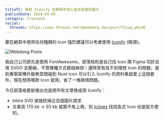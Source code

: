 ```yaml
---
titleTC: 使用 Iconify 在網頁中加入各式各樣的圖示
publishDate: 2024-04-09
category: Frontend
social:
  threads: https://www.threads.net/@webdong.dev/post/C5iwq_pBxUD
---
```


要在網頁中使用任何種類的 Icon 強烈建議可以考慮使用 [Iconify](https://iconify.design/) (開源)。

![Webdong Posts](./webdong-posts.webp)

我自己公司原先是使用 FontAwesome，部落格則是自己找 Icon 開 Figma 切好且用 SVGO 去壓縮，不管哪種方式都超麻煩！還時常有找不到理想 Icon 的問題，直到專案架構升級無意間碰到 Nuxt icon 可以引入 Iconify 的資料集就愛上這個套件，現在想用哪款 Icon 就用，省了一堆麻煩問題。

今日部落格更新推出也是將所有文章換成用 Iconify：

- Inline SVG 直接砍掉近百個圖片請求
- 文章頁 170 kb -> 93 kb 就算不馬上用，到 [Icônes](https://icones.js.org/) 找找各式 Icon 也是挺方便的。
